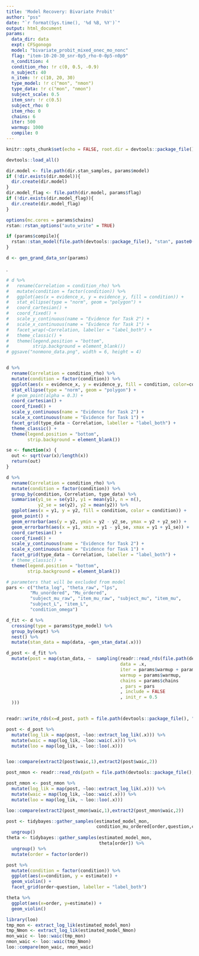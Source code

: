 ```yaml
---
title: 'Model Recovery: Bivariate Probit'
author: "pss"
date: "`r format(Sys.time(), '%d %B, %Y')`"
output: html_document
params:
  data_dir: data
  expt: CFSgonogo
  model: "bivariate_probit_mixed_onec_mo_nonc"
  flag: "item-10-20-30_snr-0p5_rho-0-0p5-n0p9"
  n_condition: 4
  condition_rho: !r c(0, 0.5, -0.9) 
  n_subject: 40
  n_item: !r c(10, 20, 30)
  type_model: !r c("mon", "nmon")
  type_data: !r c("mon", "nmon")
  subject_scale: 0.5
  item_snr: !r c(0.5)
  subject_rho: 0
  item_rho: 0
  chains: 6
  iter: 500
  warmup: 1000
  compile: 0
---
```


```r
knitr::opts_chunk$set(echo = FALSE, root.dir = devtools::package_file(), message = FALSE, warning = FALSE, fig.width = 7, fig.asp = 1, cache = FALSE, cache.path = paste0(file.path(devtools::package_file(), "output", "cache", params$model, params$flag, params$participant), .Platform$file.sep), fig.path = paste0(file.path(devtools::package_file(), "output", "figures", params$model, params$flag), .Platform$file.sep) )

devtools::load_all()

dir.model <- file.path(dir.stan_samples, params$model)
if (!dir.exists(dir.model)){
  dir.create(dir.model)
}
dir.model_flag <- file.path(dir.model, params$flag)
if (!dir.exists(dir.model_flag)){
  dir.create(dir.model_flag)
}

options(mc.cores = params$chains)
rstan::rstan_options("auto_write" = TRUE)

if (params$compile){
  rstan::stan_model(file.path(devtools::package_file(), "stan", paste0(params$model, ".stan")))
}

d <- gen_grand_data_snr(params)
```


.
```r

# d %>%
#   rename(Correlation = condition_rho) %>%
#   mutate(condition = factor(condition)) %>%
#   ggplot(aes(x = evidence_x, y = evidence_y, fill = condition)) +
#   stat_ellipse(type = "norm", geom = "polygon") +
#   coord_cartesian() +
#   coord_fixed() +
#   scale_y_continuous(name = "Evidence for Task 2") +
#   scale_x_continuous(name = "Evidence for Task 1") +
#   facet_wrap(~Correlation, labeller = "label_both") +
#   theme_classic() +
#   theme(legend.position = "bottom",
#         strip.background = element_blank()) 
# ggsave("nonmono_data.png", width = 6, height = 4)


d %>%
  rename(Correlation = condition_rho) %>%
  mutate(condition = factor(condition)) %>%
  ggplot(aes(x = evidence_x, y = evidence_y, fill = condition, color=condition)) +
  stat_ellipse(type = "norm", geom = "polygon") +
  # geom_point(alpha = 0.3) +
  coord_cartesian() +
  coord_fixed() +
  scale_y_continuous(name = "Evidence for Task 2") +
  scale_x_continuous(name = "Evidence for Task 1") +
  facet_grid(type_data ~ Correlation, labeller = "label_both") +
  theme_classic() +
  theme(legend.position = "bottom",
        strip.background = element_blank()) 
```


```r
se <- function(x) {
  out <- sqrt(var(x)/length(x))
  return(out)
}

d %>%
  rename(Correlation = condition_rho) %>%
  mutate(condition = factor(condition)) %>%
  group_by(condition, Correlation, type_data) %>%
  summarise(y1_se = se(y1), y1 = mean(y1), n = n(), 
            y2_se = se(y2), y2 = mean(y2)) %>%
  ggplot(aes(x = y1, y = y2, fill = condition, color = condition)) +
  geom_point() +
  geom_errorbar(aes(y = y2, ymin = y2 - y2_se, ymax = y2 + y2_se)) +
  geom_errorbarh(aes(x = y1, xmin = y1 - y1_se, xmax = y1 + y1_se)) +
  coord_cartesian() +
  coord_fixed() +
  scale_y_continuous(name = "Evidence for Task 2") +
  scale_x_continuous(name = "Evidence for Task 1") +
  facet_grid(type_data ~ Correlation, labeller = "label_both") +
  # theme_classic() +
  theme(legend.position = "bottom",
        strip.background = element_blank()) 
```

```r

# parameters that will be excluded from model
pars <- c("theta_log", "theta_raw", "lps",
         "Mu_unordered", "Mu_ordered",
         "subject_mu_raw", "item_mu_raw", "subject_mu", "item_mu",
         "subject_L", "item_L",
         "condition_omega")

d_fit <- d %>% 
  crossing(type = params$type_model) %>%
  group_by(expt) %>%
  nest() %>%
  mutate(stan_data = map(data, ~gen_stan_data(.x)))

```


```r
  
d_post <- d_fit %>%
  mutate(post = map(stan_data, ~  sampling(readr::read_rds(file.path(devtools::package_file(), "stan", paste0(params$model, ".rds"))), 
                                           data = .x, 
                                           iter = params$warmup + params$iter,
                                           warmup = params$warmup,
                                           chains = params$chains
                                           , pars = pars
                                           , include = FALSE
                                           , init_r = 0.5
  )))


readr::write_rds(x=d_post, path = file.path(devtools::package_file(), "output", "stan_samples", params$model, params$flag, "data_post.rds"))

```


```r

post <- d_post %>%
  mutate(log_lik = map(post, ~loo::extract_log_lik(.x))) %>%
  mutate(waic = map(log_lik, ~loo::waic(.x))) %>%
  mutate(loo = map(log_lik, ~ loo::loo(.x)))


loo::compare(extract2(post$waic,1),extract2(post$waic,2))
```

```r
post_nmon <- readr::read_rds(path = file.path(devtools::package_file(), "output", "stan_samples", params$model, 'dev', "data_post.rds"))

post_nmon <- post_nmon %>%
  mutate(log_lik = map(post, ~loo::extract_log_lik(.x))) %>%
  mutate(waic = map(log_lik, ~loo::waic(.x))) %>%
  mutate(loo = map(log_lik, ~ loo::loo(.x)))

loo::compare(extract2(post_nmon$waic,1),extract2(post_nmon$waic,2))
```


```r

post <- tidybayes::gather_samples(estimated_model_mon,
                                  condition_mu_ordered[order,question,condition]) %>%
  ungroup()
theta <- tidybayes::gather_samples(estimated_model_mon,
                                   theta[order]) %>%
  ungroup() %>%
  mutate(order = factor(order))

post %>%
  mutate(condition = factor(condition)) %>%
  ggplot(aes(x=condition, y = estimate)) +
  geom_violin() +
  facet_grid(order~question, labeller = "label_both")

theta %>%
  ggplot(aes(x=order, y=estimate)) +
  geom_violin() 
```


```r
library(loo)
tmp_mon <- extract_log_lik(estimated_model_mon)
tmp_Nmon <- extract_log_lik(estimated_model_Nmon)
mon_waic <- loo::waic(tmp_mon)
nmon_waic <- loo::waic(tmp_Nmon)
loo::compare(mon_waic, nmon_waic)
```


